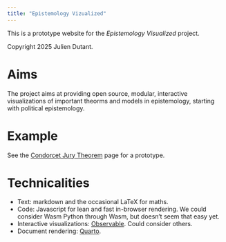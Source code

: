 ```yaml
---
title: "Epistemology Vizualized"
---
```


This is a prototype website for the *Epistemology Visualized* project.

Copyright 2025 Julien Dutant.  

# Aims

The project aims at providing open source, modular, interactive visualizations of important theorms and models in epistemology, starting with political epistemology.

# Example

See the [Condorcet Jury Theorem](topics/condorcet.qmd) page for a prototype.

# Technicalities

* Text: markdown and the occasional LaTeX for maths.
* Code: Javascript for lean and fast in-browser rendering. We could consider Wasm Python through Wasm, but doesn't seem that easy yet.
* Interactive visualizations: [Observable](https://observablehq.com/). Could consider others.
* Document rendering: [Quarto](https://quarto.org). 

